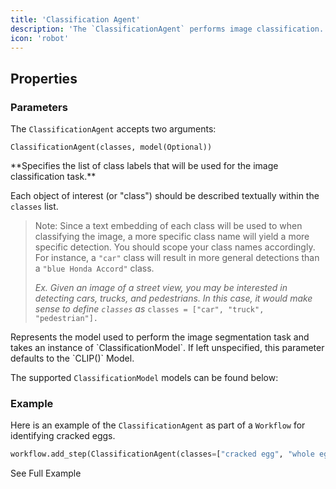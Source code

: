 ```yaml
---
title: 'Classification Agent'
description: 'The `ClassificationAgent` performs image classification.'
icon: 'robot'
---
```


## Properties

### Parameters

The `ClassificationAgent` accepts two arguments: 

```
ClassificationAgent(classes, model(Optional))
```


<ResponseField name="classes" type="List[String]" required>
**Specifies the list of class labels that will be used for the image classification task.**

Each object of interest (or "class") should be described textually within the `classes` list. 

> Note: Since a text embedding of each class will be used to when classifying the image, a more specific class name will yield a more specific detection. You should scope your class names accordingly. For instance, a `"car"` class will result in more general detections than a `"blue Honda Accord"` class.
> 
> _Ex. Given an image of a street view, you may be interested in detecting cars, trucks, and pedestrians. In this case, it would make sense to define `classes` as_
`classes = ["car", "truck", "pedestrian"].`


</ResponseField>

<ResponseField name="model" type="ClassificationModel">
Represents the model used to perform the image segmentation task and takes an instance of `ClassificationModel`. If left unspecified, this parameter defaults to the `CLIP()` Model. 
  
The supported `ClassificationModel` models can be found below:
  <Expandable title="Supported MultimodalLLMs">
    <ResponseField name="CLIP()" type="ClassificationModel (Default)">
    </ResponseField>
    <ResponseField name="OpenCLIPBase()" type="ClassificationModel">
    </ResponseField>

  </Expandable>

</ResponseField>

### Example

Here is an example of the `ClassificationAgent` as part of a `Workflow` for identifying cracked eggs.

```python example.py
workflow.add_step(ClassificationAgent(classes=["cracked egg", "whole egg", "not egg"]))
```

<CardGroup cols={2}>
  <Card
    title="Egg Carton Example"
    icon="circle-info"
    href="https://overeasy.sh/docs/examples/egg-carton-example"
  >
    See Full Example
  </Card>
</CardGroup>
